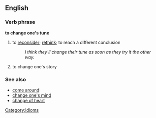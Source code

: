 ==English==
===Verb phrase===
'''to change one's tune'''
# to [[reconsider]]; [[rethink]]; to reach a different conclusion
#:''I think they'll change their tune as soon as they try it the other way.''
# to change one's story

===See also===
*[[come around]]
*[[change one's mind]]
*[[change of heart]]

[[Category:Idioms]]